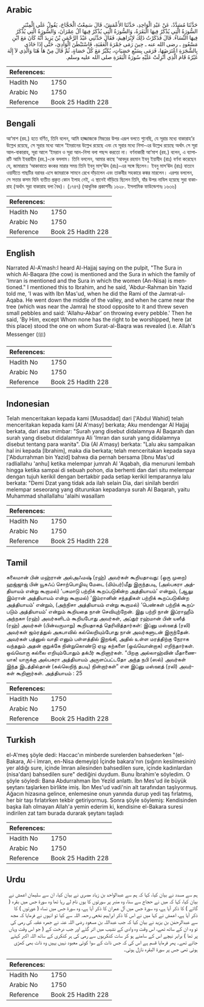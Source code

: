 ## Arabic


<div dir="rtl" lang="ar" style={{fontSize:'larger',backgroundColor:'#f8f9fa',padding:20}}>
حَدَّثَنَا مُسَدَّدٌ، عَنْ عَبْدِ الْوَاحِدِ، حَدَّثَنَا الأَعْمَشُ، قَالَ سَمِعْتُ الْحَجَّاجَ، يَقُولُ عَلَى الْمِنْبَرِ السُّورَةُ الَّتِي يُذْكَرُ فِيهَا الْبَقَرَةُ، وَالسُّورَةُ الَّتِي يُذْكَرُ فِيهَا آلُ عِمْرَانَ، وَالسُّورَةُ الَّتِي يُذْكَرُ فِيهَا النِّسَاءُ‏.‏ قَالَ فَذَكَرْتُ ذَلِكَ لإِبْرَاهِيمَ، فَقَالَ حَدَّثَنِي عَبْدُ الرَّحْمَنِ بْنُ يَزِيدَ أَنَّهُ كَانَ مَعَ ابْنِ مَسْعُودٍ ـ رضى الله عنه ـ حِينَ رَمَى جَمْرَةَ الْعَقَبَةِ، فَاسْتَبْطَنَ الْوَادِيَ، حَتَّى إِذَا حَاذَى بِالشَّجَرَةِ اعْتَرَضَهَا، فَرَمَى بِسَبْعِ حَصَيَاتٍ، يُكَبِّرُ مَعَ كُلِّ حَصَاةٍ، ثُمَّ قَالَ مِنْ هَا هُنَا وَالَّذِي لاَ إِلَهَ غَيْرُهُ قَامَ الَّذِي أُنْزِلَتْ عَلَيْهِ سُورَةُ الْبَقَرَةِ صلى الله عليه وسلم‏.‏
</div>
<div style={{backgroundColor:'#f8f9fa',padding:20, marginBottom: 10}}><table> <thead> <tr> <th>References:</th> <th></th> </tr> </thead> <tbody><tr><td>Hadith No</td><td>1750</td></tr><tr><td>Arabic No</td><td>1750</td></tr><tr><td>Reference</td><td>Book 25 Hadith 228</td></tr></tbody></table></div>

## Bengali


<div dir="ltr" lang="bn" style={{fontSize:'larger',backgroundColor:'#f8f9fa',padding:20}}>
আ‘মাশ (রহ.) হতে বর্ণিত, তিনি বলেন, আমি হাজ্জাজকে মিম্বরের উপর এরূপ বলতে শুনেছি, যে সূরার মধ্যে বাকারাহ’র উল্লেখ রয়েছে, সে সূরার মধ্যে আলে ‘ইমরানের উল্লেখ রয়েছে এবং যে সূরার মধ্যে নিসা-এর উল্লেখ রয়েছে অর্থাৎ সে সূরা আল-বাকারাহ, সূরা আলে ‘ইমরান ও সূরা আন-নিসা বলা পছন্দ করতো না। বর্ণনাকারী আ‘মাশ (রহ.) বলেন, এ ব্যাপারটি আমি ইবরাহীম (রহ.)-কে বললাম। তিনি বললেন, আমার কাছে ‘আবদুর রহমান ইবনু ইয়াযীদ (রাঃ) বর্ণনা করেছেন যে, জামারায়ে ‘আকাবাতে কংকর মারার সময় তিনি ইবনু মাস্‘ঊদ (রাঃ)-এর সঙ্গে ছিলেন। ইবনু মাস‘ঊদ (রাঃ) বাতনে ওয়াদীতে গাছটির বরাবর এসে জামরাকে সামনে রেখে দাঁড়ালেন এবং তাকবীর সহকারে কঙ্কর মারলেন। এরপর বললেন, সে সত্তার কসম যিনি ব্যতীত প্রকৃত কোন ইলাহ নেই, এ স্থানেই দাঁড়িয়ে ছিলেন তিনি, যাঁর উপর নাযিল হয়েছে সুরা বাকারাহ (অর্থাৎ সূরা বাকারাহ বলা বৈধ)। (১৭৪৭) (আধুনিক প্রকাশনীঃ ১৬২৮. ইসলামিক ফাউন্ডেশনঃ ১৬৩৬)
</div>
<div style={{backgroundColor:'#f8f9fa',padding:20, marginBottom: 10}}><table> <thead> <tr> <th>References:</th> <th></th> </tr> </thead> <tbody><tr><td>Hadith No</td><td>1750</td></tr><tr><td>Arabic No</td><td>1750</td></tr><tr><td>Reference</td><td>Book 25 Hadith 228</td></tr></tbody></table></div>

## English


<div dir="ltr" lang="en" style={{fontSize:'larger',backgroundColor:'#f8f9fa',padding:20}}>
Narrated Al-A'mash:I heard Al-Hajjaj saying on the pulpit, "The Sura in which Al-Baqara (the cow) is mentioned and the Sura in which the family of 'Imran is mentioned and the Sura in which the women (An-Nisa) is mentioned." I mentioned this to Ibrahim, and he said, 'Abdur-Rahman bin Yazid told me, 'I was with Ibn Mas'ud, when he did the Rami of the Jamrat-ul-Aqaba. He went down the middle of the valley, and when he came near the tree (which was near the Jamra) he stood opposite to it and threw seven small pebbles and said: 'Allahu-Akbar' on throwing every pebble.' Then he said, 'By Him, except Whom none has the right to be worshipped, here (at this place) stood the one on whom Surat-al-Baqra was revealed (i.e. Allah's Messenger (ﷺ)
</div>
<div style={{backgroundColor:'#f8f9fa',padding:20, marginBottom: 10}}><table> <thead> <tr> <th>References:</th> <th></th> </tr> </thead> <tbody><tr><td>Hadith No</td><td>1750</td></tr><tr><td>Arabic No</td><td>1750</td></tr><tr><td>Reference</td><td>Book 25 Hadith 228</td></tr></tbody></table></div>

## Indonesian


<div dir="ltr" lang="id" style={{fontSize:'larger',backgroundColor:'#f8f9fa',padding:20}}>
Telah menceritakan kepada kami [Musaddad] dari ['Abdul Wahid] telah menceritakan kepada kami [Al A'masy] berkata; Aku mendengar Al Hajjaj berkata, dari atas mimbar: "Surah yang disebut didalamnya Al Baqarah dan surah yang disebut didalamnya Ali 'Imran dan surah yang didalamnya disebut tentang para wanita". Dia (Al A'masy) berkata: "Lalu aku sampaikan hal ini kepada [Ibrahim], maka dia berkata; telah menceritakan kepada saya ['Abdurrahman bin Yazid] bahwa dia pernah bersama [Ibnu Mas'ud radliallahu 'anhu] ketika melempar jumrah Al 'Aqabah, dia menuruni lembah hingga ketika sampai di sebuah pohon, dia berhenti dan dari situ melempar dengan tujuh kerikil dengan bertakbir pada setiap kerikil lemparannya lalu berkata: "Demi Dzat yang tidak ada ilah selain Dia, dari sinilah berdiri melempar seseorang yang diturunkan kepadanya surah Al Baqarah, yaitu Muhammad shallallahu 'alaihi wasallam
</div>
<div style={{backgroundColor:'#f8f9fa',padding:20, marginBottom: 10}}><table> <thead> <tr> <th>References:</th> <th></th> </tr> </thead> <tbody><tr><td>Hadith No</td><td>1750</td></tr><tr><td>Arabic No</td><td>1750</td></tr><tr><td>Reference</td><td>Book 25 Hadith 228</td></tr></tbody></table></div>

## Tamil


<div dir="ltr" lang="ta" style={{fontSize:'larger',backgroundColor:'#f8f9fa',padding:20}}>
சுலைமான் பின் மஹ்ரான் அல்அஃமஷ் (ரஹ்) அவர்கள் கூறியதாவது: (ஒரு முறை) ஹஜ்ஜாஜ் பின் யூசுஃப் சொற்பொழிவு மேடை (மிம்பர்)மீது இருந்தபடி, (அல்பகரா அத்தியாயம் என்று கூறாமல்) ‘பசுமாடு பற்றிக் கூறப்படுகின்ற அத்தியாயம்’ என்றும், (ஆலு இம்ரான் அத்தியாயம் என்று கூறாமல்) ‘இம்ரானின் சந்ததிகள் பற்றிக் கூறப்படுகின்ற அத்தியாயம்’ என்றும், (அந்நிசா அத்தியாயம் என்று கூறாமல்) ‘பெண்கள் பற்றிக் கூறப்படும் அத்தியாயம்’ என்றும் கூறியதை நான் செவியுற்றேன். இது பற்றி நான் இப்ராஹீம் அந்நகஈ (ரஹ்) அவர்களிடம் கூறியபோது அவர்கள், அப்துர் ரஹ்மான் பின் யஸீத் (ரஹ்) அவர்கள் (பின்வருமாறு) கூறியதாகத் தெரிவித்தார்கள்: இப்னு மஸ்ஊத் (ரலி) அவர்கள் ஜம்ரத்துல் அகபாவில் கல்லெறியும்போது நான் அவர்களுடன் இருந்தேன். அவர்கள் பத்னுல் வாதி எனும் பள்ளத்தில் இறங்கி, அதில் உள்ள மரத்திற்கு நேராக வந்ததும் அதன் குறுக்கே நின்றுகொண்டு ஏழு கற்களை (ஒவ்வொன்றாக) எறிந்தார்கள். ஒவ்வொரு கல்லை எறியும்போதும் தக்பீர் கூறினார்கள். “பிறகு அல்லாஹ்வின் மீதாணையாக! யாருக்கு அல்பகரா அத்தியாயம் அருளப்பட்டதோ அந்த நபி (ஸல்) அவர்கள் இந்த இடத்தில்தான் (கல்லெறிந் தபடி) நின்றார்கள்” என இப்னு மஸ்ஊத் (ரலி) அவர்கள் கூறினார்கள். அத்தியாயம் : 25
</div>
<div style={{backgroundColor:'#f8f9fa',padding:20, marginBottom: 10}}><table> <thead> <tr> <th>References:</th> <th></th> </tr> </thead> <tbody><tr><td>Hadith No</td><td>1750</td></tr><tr><td>Arabic No</td><td>1750</td></tr><tr><td>Reference</td><td>Book 25 Hadith 228</td></tr></tbody></table></div>

## Turkish


<div dir="ltr" lang="tr" style={{fontSize:'larger',backgroundColor:'#f8f9fa',padding:20}}>
el-A'meş şöyle dedi: Haccac'ın minberde surelerden bahsederken "(el-Bakara, Al-i îmran, en-Nisa demeyip) İçinde bakara'nın (sığırın kesilmesinin) yer aldığı sure, içinde îmran ailesinden bahsedilen sure, içinde kadınlardan (nisa'dan) bahsedilen sure" dediğini duydum. Bunu İbrahim'e söyledim. O şöyle söyledi: Bana Abdurrahman İbn Yezîd anlattı. İbn Mes'ud ile büyük şeytanı taşlarken birlikte imiş. İbn Mes'ud vadi'nin alt tarafından taşlıyormuş. Ağacın hizasına gelince, enlemesine onun yanında durup yedi taş fırlatmış, her bir taşı fırlatırken tekbir getiriyormuş. Sonra şöyle söylemiş: Kendisinden başka ilah olmayan Allah'a yemin ederim ki, kendisine el-Bakara suresi indirilen zat tam burada durarak şeytanı taşladı
</div>
<div style={{backgroundColor:'#f8f9fa',padding:20, marginBottom: 10}}><table> <thead> <tr> <th>References:</th> <th></th> </tr> </thead> <tbody><tr><td>Hadith No</td><td>1750</td></tr><tr><td>Arabic No</td><td>1750</td></tr><tr><td>Reference</td><td>Book 25 Hadith 228</td></tr></tbody></table></div>

## Urdu


<div dir="rtl" lang="ur" style={{fontSize:'larger',backgroundColor:'#f8f9fa',padding:20}}>
ہم سے مسدد نے بیان کیا، کہا کہ ہم سے عبدالواحد بن زیاد مصری نے بیان کیا، ان سے سلیمان اعمش نے بیان کیا، کہا کہ میں نے حجاج سے سنا، وہ منبر پر سورتوں کا یوں نام لے رہا تھا وہ سورۃ جس میں بقرہ ( گائے ) کا ذکر آیا ہے، وہ سورۃ جس میں آل عمران کا ذکر آیا ہے، وہ سورۃ جس میں نساء ( عورتوں ) کا ذکر آیا ہے، اعمش نے کہا میں نے اس کا ذکر ابراہیم نخعی رحمہ اللہ سے کیا تو انہوں نے فرمایا کہ مجھ سے عبدالرحمٰن بن یزید نے بیان کیا کہ جب عبداللہ بن مسعود رضی اللہ عنہ نے جمرہ عقبہ کی رمی کی تو وہ ان کے ساتھ تھے، اس وقت وہ وادی کے نشیب میں اتر گئے اور جب درخت کے ( جو اس وقت وہاں پر تھا ) برابر نیچے اس کے سامنے ہو کر سات کنکریوں سے رمی کی ہر کنکری کے ساتھ اللہ اکبر کہتے جاتے تھے۔ پھر فرمایا قسم ہے اس کی کہ جس ذات کے سوا کوئی معبود نہیں یہیں وہ ذات بھی کھڑی ہوئی تھی جس پر سورۃ البقرہ نازل ہوئی۔
</div>
<div style={{backgroundColor:'#f8f9fa',padding:20, marginBottom: 10}}><table> <thead> <tr> <th>References:</th> <th></th> </tr> </thead> <tbody><tr><td>Hadith No</td><td>1750</td></tr><tr><td>Arabic No</td><td>1750</td></tr><tr><td>Reference</td><td>Book 25 Hadith 228</td></tr></tbody></table></div>